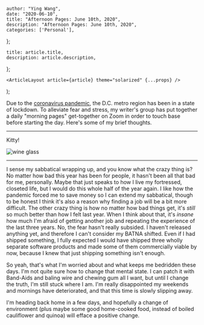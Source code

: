 

    author: "Ying Wang",
    date: "2020-06-10",
    title: "Afternoon Pages: June 10th, 2020",
    description: "Afternoon Pages: June 10th, 2020",
    categories: ['Personal'],
};

    title: article.title,
    description: article.description,
};

    <ArticleLayout article={article} theme="solarized" {...props} />
);


Due to the [coronavirus
pandemic](https://en.wikipedia.org/wiki/2019-20_coronavirus_pandemic), the D.C.
metro region has been in a state of lockdown. To alleviate fear and stress, my
writer's group has put together a daily "morning pages" get-together on Zoom in
order to touch base before starting the day. Here's some of my brief thoughts.

---

Kitty!

![wine glass](/img/posts/2020/06/10/afternoon_pages.jpg)

---

I sense my sabbatical wrapping up, and you know what the crazy thing is? No
matter how bad this year has been for people, it hasn't been all that bad for
me, personally. Maybe that just speaks to how I live my fortressed, closeted
life, but I would do this whole half of the year again. I like how the pandemic
forced me to save money so I can extend my sabbatical, though to be honest I
think it's also a reason why finding a job will be a bit more difficult. The
other crazy thing is how no matter how bad things get, it's _still_ so much
better than how I felt last year. When I think about that, it's _insane_ how
much I'm afraid of getting another job and repeating the experience of the last
three years. No, the fear hasn't really subsided. I haven't released anything
yet, and therefore I can't consider my BATNA shifted. Even if I had shipped
something, I fully expected I would have shipped three wholly separate software
products and made some of them commercially viable by now, because I knew that
just shipping something isn't enough.

So yeah, that's what I'm worried about and what keeps me bedridden these days.
I'm not quite sure how to change that mental state. I can patch it with
Band-Aids and baling wire and chewing gum all I want, but until I change the
truth, I'm still stuck where I am. I'm really disappointed my weekends and
mornings have deteriorated, and that this time is slowly slipping away.

I'm heading back home in a few days, and hopefully a change of environment (plus
maybe some good home-cooked food, instead of boiled cauliflower and quinoa) will
efface a positive change.
